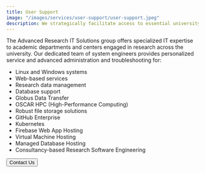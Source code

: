 ```yaml
---
title: User Support
image: "/images/services/user-support/user-support.jpeg"
description: We strategically facilitate access to essential university research services
---
```


<ContentSection title="Advanced Research IT Solutions">

The Advanced Research IT Solutions group offers specialized IT expertise to academic departments and centers engaged in research across the university. Our dedicated team of system engineers provides personalized service and advanced administration and troubleshooting for:

- Linux and Windows systems
- Web-based services
- Research data management
- Database support
- Globus Data Transfer
- OSCAR HPC (High-Performance Computing)
- Robust file storage solutions
- GitHub Enterprise
- Kubernetes
- Firebase Web App Hosting
- Virtual Machine Hosting
- Managed Database Hosting
- Consultancy-based Research Software Engineering

<Button href="mailto:ccv-res-sys@brown.edu">
  Contact Us
</Button>
</ContentSection>